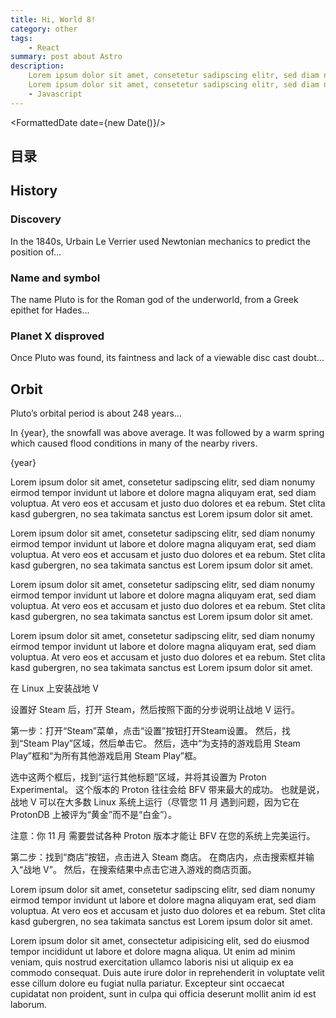```yaml
---
title: Hi, World 8!
category: other
tags:
    - React
summary: post about Astro
description: 
    Lorem ipsum dolor sit amet, consetetur sadipscing elitr, sed diam nonumy eirmod tempor invidunt ut labore et dolore magna aliquyam erat, sed diam voluptua. At vero eos et accusam et justo duo dolores et ea rebum. Stet clita kasd gubergren, no sea takimata sanctus est Lorem ipsum dolor sit amet.
    Lorem ipsum dolor sit amet, consetetur sadipscing elitr, sed diam nonumy eirmod tempor invidunt ut labore et dolore magna aliquyam erat, sed diam voluptua. At vero eos et accusam et justo duo dolores et ea rebum. Stet clita kasd gubergren, no sea takimata sanctus est Lorem ipsum dolor sit amet.
    - Javascript
---
```




<FormattedDate date={new Date()}/>

## 目录

## History

### Discovery

In the 1840s, Urbain Le Verrier used Newtonian mechanics to predict the
position of…

### Name and symbol

The name Pluto is for the Roman god of the underworld, from a Greek epithet for
Hades…

### Planet X disproved

Once Pluto was found, its faintness and lack of a viewable disc cast doubt…

## Orbit

Pluto’s orbital period is about 248 years…

In {year}, the snowfall was above average.
It was followed by a warm spring which caused
flood conditions in many of the nearby rivers.

{year}

Lorem ipsum dolor sit amet, consetetur sadipscing elitr, sed diam nonumy eirmod tempor invidunt ut labore et dolore magna aliquyam erat, sed diam voluptua. At vero eos et accusam et justo duo dolores et ea rebum. Stet clita kasd gubergren, no sea takimata sanctus est Lorem ipsum dolor sit amet.


Lorem ipsum dolor sit amet, consetetur sadipscing elitr, sed diam nonumy eirmod tempor invidunt ut labore et dolore magna aliquyam erat, sed diam voluptua. At vero eos et accusam et justo duo dolores et ea rebum. Stet clita kasd gubergren, no sea takimata sanctus est Lorem ipsum dolor sit amet.


Lorem ipsum dolor sit amet, consetetur sadipscing elitr, sed diam nonumy eirmod tempor invidunt ut labore et dolore magna aliquyam erat, sed diam voluptua. At vero eos et accusam et justo duo dolores et ea rebum. Stet clita kasd gubergren, no sea takimata sanctus est Lorem ipsum dolor sit amet.


Lorem ipsum dolor sit amet, consetetur sadipscing elitr, sed diam nonumy eirmod tempor invidunt ut labore et dolore magna aliquyam erat, sed diam voluptua. At vero eos et accusam et justo duo dolores et ea rebum. Stet clita kasd gubergren, no sea takimata sanctus est Lorem ipsum dolor sit amet.


在 Linux 上安装战地 V

设置好 Steam 后，打开 Steam，然后按照下面的分步说明让战地 V 运行。

第一步：打开“Steam”菜单，点击“设置”按钮打开Steam设置。 然后，找到“Steam Play”区域，然后单击它。 然后，选中“为支持的游戏启用 Steam Play”框和“为所有其他游戏启用 Steam Play”框。

选中这两个框后，找到“运行其他标题”区域，并将其设置为 Proton Experimental。 这个版本的 Proton 往往会给 BFV 带来最大的成功。 也就是说，战地 V 可以在大多数 Linux 系统上运行（尽管您 11 月 遇到问题，因为它在 ProtonDB 上被评为“黄金”而不是“白金”）。

注意：你 11 月 需要尝试各种 Proton 版本才能让 BFV 在您的系统上完美运行。

第二步：找到“商店”按钮，点击进入 Steam 商店。 在商店内，点击搜索框并输入“战地 V”。 然后，在搜索结果中点击它进入游戏的商店页面。


Lorem ipsum dolor sit amet, consetetur sadipscing elitr, sed diam nonumy eirmod tempor invidunt ut labore et dolore magna aliquyam erat, sed diam voluptua. At vero eos et accusam et justo duo dolores et ea rebum. Stet clita kasd gubergren, no sea takimata sanctus est Lorem ipsum dolor sit amet.

Lorem ipsum dolor sit amet, consectetur adipisicing elit, sed do eiusmod tempor incididunt ut labore et dolore magna aliqua. Ut enim ad minim veniam, quis nostrud exercitation ullamco laboris nisi ut aliquip ex ea commodo consequat. Duis aute irure dolor in reprehenderit in voluptate velit esse cillum dolore eu fugiat nulla pariatur. Excepteur sint occaecat cupidatat non proident, sunt in culpa qui officia deserunt mollit anim id est laborum.
